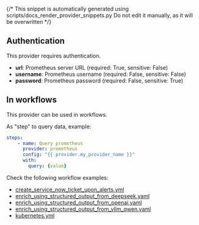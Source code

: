 {/* This snippet is automatically generated using scripts/docs_render_provider_snippets.py 
Do not edit it manually, as it will be overwritten */}

## Authentication
This provider requires authentication.
- **url**: Prometheus server URL (required: True, sensitive: False)
- **username**: Prometheus username (required: False, sensitive: False)
- **password**: Prometheus password (required: False, sensitive: True)


## In workflows

This provider can be used in workflows.


As "step" to query data, example:
```yaml
steps:
    - name: Query prometheus
      provider: prometheus
      config: "{{ provider.my_provider_name }}"
      with:
        query: {value}  
```





Check the following workflow examples:
- [create_service_now_ticket_upon_alerts.yml](https://github.com/keephq/keep/blob/main/examples/workflows/create_service_now_ticket_upon_alerts.yml)
- [enrich_using_structured_output_from_deepseek.yaml](https://github.com/keephq/keep/blob/main/examples/workflows/enrich_using_structured_output_from_deepseek.yaml)
- [enrich_using_structured_output_from_openai.yaml](https://github.com/keephq/keep/blob/main/examples/workflows/enrich_using_structured_output_from_openai.yaml)
- [enrich_using_structured_output_from_vllm_qwen.yaml](https://github.com/keephq/keep/blob/main/examples/workflows/enrich_using_structured_output_from_vllm_qwen.yaml)
- [kubernetes.yml](https://github.com/keephq/keep/blob/main/examples/workflows/kubernetes.yml)
